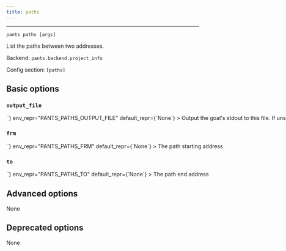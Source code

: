 ```yaml
---
title: paths
---
```



---

```
pants paths [args]
```

List the paths between two addresses.

Backend: <span className="color--primary">`pants.backend.project_info`</span>

Config section: <span className="color--primary">`[paths]`</span>

<span className={styles.options}>

## Basic options

### `output_file`

<Option
  cli_repr={`--paths-output-file=<path>`}
  env_repr="PANTS_PATHS_OUTPUT_FILE"
  default_repr={`None`}
>
  Output the goal&#x27;s stdout to this file. If unspecified, outputs to stdout.
</Option>

### `frm`

<Option
  cli_repr={`--paths-from=<str>`}
  env_repr="PANTS_PATHS_FRM"
  default_repr={`None`}
>
  The path starting address
</Option>

### `to`

<Option
  cli_repr={`--paths-to=<str>`}
  env_repr="PANTS_PATHS_TO"
  default_repr={`None`}
>
  The path end address
</Option>

## Advanced options

None

## Deprecated options

None

</span>


